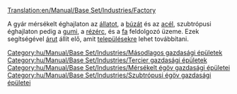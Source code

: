 [[Translation:en/Manual/Base Set/Industries/Factory]]

{{hu/Manual/Base Set/Industries/Gazdasági épületek|név=Gyár
|kép=en/Manual/Base Set/Industries/Factory.png
|caption=Mérsékelt égövi
|image2=en/Manual/Base Set/Industries/Tropic Factory.png
|caption2=Szubtrópusi
|klíma=[[hu/Manual/Éghajlatok#mersekelt|mérsékelt]], [[hu/Manual/Éghajlatok#szubtropusi|szubtrópusi]].
|elfogad=csak mérsékelt éghajlaton:[[hu/Manual/Base Set/Cargos/Állat|állatot]], [[hu/Búza|búzát]] és [[hu/Manual/Base Set/Cargos/Acél|acélt]];<br/>csak szubtrópusi éghajlaton: [[hu/Manual/Base Set/Cargos/Gumi|gumit]], [[hu/Manual/Base Set/Cargos/Rézérc|rézércet]], [[hu/Manual/Base Set/Cargos/Fa|fát]].
|előállít=[[hu/Manual/Base Set/Cargos/Áru|árut]].
|megjegyzés= nincs jelen a [[hu/Manual/Éghajlatok#szubarktikus|szubarktikus]] éghajlaton és [[hu/Manual/Éghajlatok#jatekvilag|Játékvilágban]].
}}
A gyár mérsékelt éghajlaton az [[hu/Manual/Base Set/Cargos/Állat|állatot]], a [[hu/Búza|búzát]] és az [[hu/Manual/Base Set/Cargos/Acél|acél]], szubtrópusi éghajlaton pedig a [[hu/Manual/Base Set/Cargos/Gumi|gumi]], a [[hu/Manual/Base Set/Cargos/Rézérc|rézérc]], és a [[hu/Manual/Base Set/Cargos/Fa|fa]] feldolgozó üzeme. Ezek segítségével [[hu/Áru|árut]] állít elő, amit [[hu/Manual/Települések|településekre]] lehet továbbítani.

{{hu/Manual/Base Set/Industries/Navbox Gazdasági épületek}}

[[Category:hu/Manual/Base Set/Industries/Másodlagos gazdasági épületek]]
[[Category:hu/Manual/Base Set/Industries/Tercier gazdasági épületek]]
[[Category:hu/Manual/Base Set/Industries/Mérsékelt égöv gazdasági épületei]]
[[Category:hu/Manual/Base Set/Industries/Szubtrópusi égöv gazdasági épületei]]